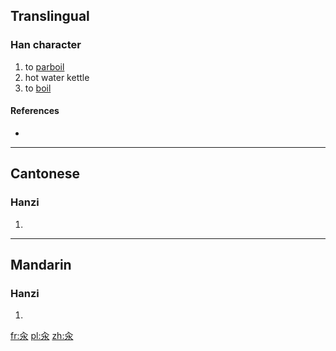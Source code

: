 ==Translingual==

===Han character===
{{Han char|rn=85|rad=水|as=02|sn=6|four=8023<sub>2</sub>|canj=人水 (OE), X人水 (XOE)}}

# to [[parboil]]
# hot water kettle
# to [[boil]]

====References====
* {{Han ref|kx=0604.091|dkj=17100|hdz=31547.040|uh=6C46|ud=27718|bh=C9F8|bd=51704}}

----

==Cantonese==

===Hanzi===
{{yue-hanzi|jyut=|y=tan2}}

# {{defn|Cantonese|sort=水02}}

----

==Mandarin==

===Hanzi===
{{cmn-hanzi|pin=[[cuān]] ([[cuan1]])|wg=ts'uan<sup>1</sup>}}

# {{defn|Mandarin|sort=水02}}

[[fr:汆]]
[[pl:汆]]
[[zh:汆]]